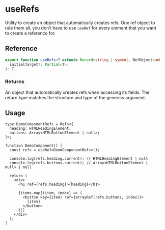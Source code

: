 
<Meta title="useRefs/docs" />

# useRefs

Utility to create an object that automatically creates refs. One ref object to rule them all, you
don't have to use `useRef` for every element that you want to create a reference for.

## Reference

```ts
export function useRefs<T extends Record<string | symbol, RefObject<unknown>>>(
  initialTarget?: Partial<T>,
): T;
```

### Returns

An object that automatically creates refs when accessing its fields. The return type matches the
structure and type of the generics argument.

## Usage

```tsx
type DemoComponentRefs = Refs<{
  heading: HTMLHeadingElement;
  buttons: Array<HTMLButtonElement | null>;
}>;

function DemoComponent() {
  const refs = useRef<DemoComponentRefs>();

  console.log(refs.heading.current); // HTMLHeadingElement | null
  console.log(refs.buttons.current); // Array<HTMLButtonElement | null> | null

  return (
    <div>
      <h1 ref={refs.heading}>{heading}</h1>

      {items.map((item, index) => (
        <button key={item} ref={arrayRef(refs.buttons, index)}>
          {item}
        </button>
      ))}
    </div>
  );
}
```
